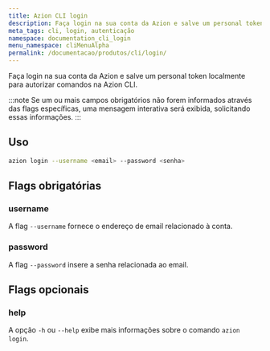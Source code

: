 ```yaml
---
title: Azion CLI login
description: Faça login na sua conta da Azion e salve um personal token localmente para autorizar comandos na CLI.
meta_tags: cli, login, autenticação
namespace: documentation_cli_login
menu_namespace: cliMenuAlpha
permalink: /documentacao/produtos/cli/login/
---
```


Faça login na sua conta da Azion e salve um personal token localmente para autorizar comandos na Azion CLI.

:::note
Se um ou mais campos obrigatórios não forem informados através das flags específicas, uma mensagem interativa será exibida, solicitando essas informações.
:::

## Uso

```bash
azion login --username <email> --password <senha>
```


## Flags obrigatórias

### username

A flag `--username` fornece o endereço de email relacionado à conta.

### password

A flag `--password` insere a senha relacionada ao email.


## Flags opcionais

### help

A opção `-h` ou `--help` exibe mais informações sobre o comando `azion login`.
